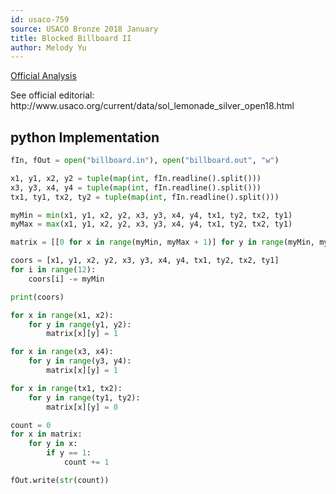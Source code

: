 ```yaml
---
id: usaco-759
source: USACO Bronze 2018 January
title: Blocked Billboard II
author: Melody Yu
---
```


[Official Analysis](http://www.usaco.org/current/data/sol_billboard_bronze_jan18.html)

<LanguageSection>
<JavaSection>
See official editorial: http://www.usaco.org/current/data/sol_lemonade_silver_open18.html
</JavaSection>

<PySection>

## python Implementation

```py
fIn, fOut = open("billboard.in"), open("billboard.out", "w")

x1, y1, x2, y2 = tuple(map(int, fIn.readline().split()))
x3, y3, x4, y4 = tuple(map(int, fIn.readline().split()))
tx1, ty1, tx2, ty2 = tuple(map(int, fIn.readline().split()))

myMin = min(x1, y1, x2, y2, x3, y3, x4, y4, tx1, ty2, tx2, ty1)
myMax = max(x1, y1, x2, y2, x3, y3, x4, y4, tx1, ty2, tx2, ty1)

matrix = [[0 for x in range(myMin, myMax + 1)] for y in range(myMin, myMax + 1)]

coors = [x1, y1, x2, y2, x3, y3, x4, y4, tx1, ty2, tx2, ty1]
for i in range(12):
    coors[i] -= myMin

print(coors)

for x in range(x1, x2):
    for y in range(y1, y2):
        matrix[x][y] = 1

for x in range(x3, x4):
    for y in range(y3, y4):
        matrix[x][y] = 1

for x in range(tx1, tx2):
    for y in range(ty1, ty2):
        matrix[x][y] = 0

count = 0
for x in matrix:
    for y in x:
        if y == 1:
            count += 1

fOut.write(str(count))

```

</PySection>
</LanguageSection>
